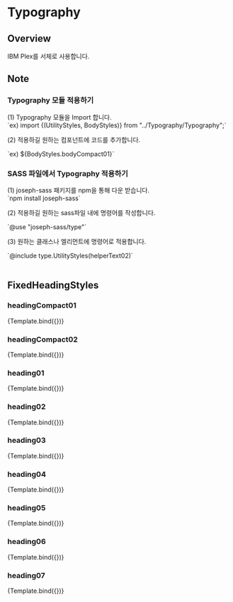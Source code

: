 
<Meta
  title="Components/Typography/FixedHeadingStyles"
  component={FixedHeadingStylesStory}
  argTypes={{}}
/>

# Typography

## Overview

IBM Plex를 서체로 사용합니다.

## Note

### Typography 모듈 적용하기

<div style={{ marginLeft: "30px" }}>
(1) Typography 모듈을 Import 합니다.

<div style={{ marginLeft: "30px" }}>
  `ex) import {(UtilityStyles, BodyStyles)} from "../Typography/Typography";`
</div>

(2) 적용하길 원하는 컴포넌트에 코드를 추가합니다.

<div style={{ marginLeft: "30px" }}>`ex) ${BodyStyles.bodyCompact01}`</div>
</div>

### SASS 파일에서 Typography 적용하기

<div style={{ marginLeft: "30px" }}>
(1) joseph-sass 패키지를 npm을 통해 다운 받습니다.

<div style={{ marginLeft: "30px" }}>`npm install joseph-sass`</div>

(2) 적용하길 원하는 sass파일 내에 명령어를 작성합니다.

<div style={{ marginLeft: "30px" }}>`@use "joseph-sass/type"`</div>

(3) 원하는 클래스나 엘리먼트에 명령어로 적용합니다.

<div style={{ marginLeft: "30px" }}>
  `@include type.UtilityStyles(helperText02)`
</div>

</div>
<br/>

## FixedHeadingStyles

### headingCompact01

<Canvas>
  <Story
    name="headingCompact01"
    args={{ type: FixedHeadingStyles.headingCompact01 }}
  >
    {Template.bind({})}
  </Story>
</Canvas>

### headingCompact02

<Canvas>
  <Story
    name="headingCompact02"
    args={{ type: FixedHeadingStyles.headingCompact02 }}
  >
    {Template.bind({})}
  </Story>
</Canvas>

### heading01

<Canvas>
  <Story name="heading01" args={{ type: FixedHeadingStyles.heading01 }}>
    {Template.bind({})}
  </Story>
</Canvas>

### heading02

<Canvas>
  <Story name="heading02" args={{ type: FixedHeadingStyles.heading02 }}>
    {Template.bind({})}
  </Story>
</Canvas>

### heading03

<Canvas>
  <Story name="heading03" args={{ type: FixedHeadingStyles.heading03 }}>
    {Template.bind({})}
  </Story>
</Canvas>

### heading04

<Canvas>
  <Story name="heading04" args={{ type: FixedHeadingStyles.heading04 }}>
    {Template.bind({})}
  </Story>
</Canvas>

### heading05

<Canvas>
  <Story name="heading05" args={{ type: FixedHeadingStyles.heading05 }}>
    {Template.bind({})}
  </Story>
</Canvas>

### heading06

<Canvas>
  <Story name="heading06" args={{ type: FixedHeadingStyles.heading06 }}>
    {Template.bind({})}
  </Story>
</Canvas>

### heading07

<Canvas>
  <Story name="heading07" args={{ type: FixedHeadingStyles.heading07 }}>
    {Template.bind({})}
  </Story>
</Canvas>

